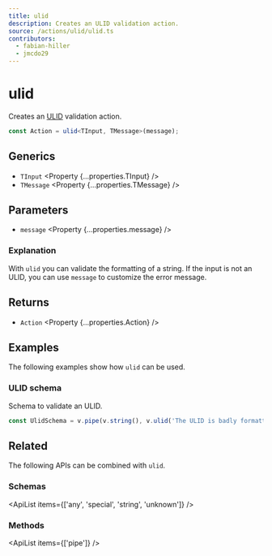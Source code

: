```yaml
---
title: ulid
description: Creates an ULID validation action.
source: /actions/ulid/ulid.ts
contributors:
  - fabian-hiller
  - jmcdo29
---
```



# ulid

Creates an [ULID](https://github.com/ulid/spec) validation action.

```ts
const Action = ulid<TInput, TMessage>(message);
```

## Generics

- `TInput` <Property {...properties.TInput} />
- `TMessage` <Property {...properties.TMessage} />

## Parameters

- `message` <Property {...properties.message} />

### Explanation

With `ulid` you can validate the formatting of a string. If the input is not an ULID, you can use `message` to customize the error message.

## Returns

- `Action` <Property {...properties.Action} />

## Examples

The following examples show how `ulid` can be used.

### ULID schema

Schema to validate an ULID.

```ts
const UlidSchema = v.pipe(v.string(), v.ulid('The ULID is badly formatted.'));
```

## Related

The following APIs can be combined with `ulid`.

### Schemas

<ApiList items={['any', 'special', 'string', 'unknown']} />

### Methods

<ApiList items={['pipe']} />

